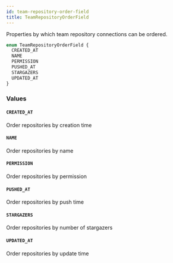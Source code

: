 ```yaml
---
id: team-repository-order-field
title: TeamRepositoryOrderField
---
```


Properties by which team repository connections can be ordered.

```graphql
enum TeamRepositoryOrderField {
  CREATED_AT
  NAME
  PERMISSION
  PUSHED_AT
  STARGAZERS
  UPDATED_AT
}
```

### Values

#### `CREATED_AT`

Order repositories by creation time

#### `NAME`

Order repositories by name

#### `PERMISSION`

Order repositories by permission

#### `PUSHED_AT`

Order repositories by push time

#### `STARGAZERS`

Order repositories by number of stargazers

#### `UPDATED_AT`

Order repositories by update time
